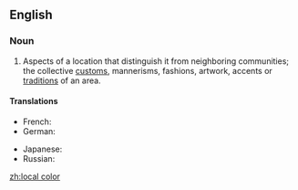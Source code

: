 ==English==

===Noun===
{{en-noun|-}}

# Aspects of a location that distinguish it from neighboring communities; the collective [[custom]]s, mannerisms, fashions, artwork, accents or [[tradition]]s of an area.

====Translations====
{{trans-top|aspects of a location that distinguish it from neighboring communities}}
* French: {{t+|fr|couleur locale|f}}
* German: {{t+|de|Lokalkolorit|n}}
{{trans-mid}}
* Japanese: {{t|ja|地域色|tr=chiikishoku|sc=Jpan}}
* Russian: {{t|ru|ме́стный колори́т|m}}
{{trans-bottom}}

[[zh:local color]]